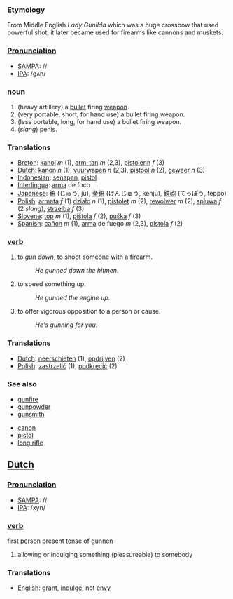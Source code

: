 === Etymology ===
From Middle English ''Lady Gunilda'' which was a huge crossbow that used powerful shot, it later became used for firearms like cannons and muskets.

===[[Pronunciation]]===
*[[w:SAMPA|SAMPA]]: //
*[[w:IPA|IPA]]: /gʌn/

=== [[noun]] ===
#(heavy artillery) a [[bullet]] firing [[weapon]].
#(very portable, short, for hand use) a bullet firing weapon.
#(less portable, long, for hand use) a bullet firing weapon.
#(<i>slang</i>) penis.

=== Translations ===
*[[Breton]]: [[kanol]] ''m'' (1), [[arm-tan]] ''m'' (2,3), [[pistolenn]] ''f'' (3)
*[[Dutch]]: [[kanon]] ''n'' (1), [[vuurwapen]] ''n'' (2,3), [[pistool]] ''n'' (2), [[geweer]] ''n'' (3)
*[[Indonesian]]: [[senapan]], [[pistol]]
*[[Interlingua]]: [[arma]] de foco
*[[Japanese]]: [[銃]] (じゅう, jū), [[拳銃]] (けんじゅう, kenjū), [[鉄砲]] (てっぽう, teppō)
*[[Polish]]: [[armata]] ''f'' (1) [[działo]] ''n'' (1), [[pistolet]] ''m'' (2), [[rewolwer]] ''m'' (2), [[spluwa]] ''f'' (2 ''slang''), [[strzelba]] ''f'' (3)
*[[Slovene]]: [[top]] ''m'' (1), [[pištola]] ''f'' (2), [[puška]] ''f'' (3) 
*[[Spanish]]: [[cañon]] ''m'' (1), [[arma]] de fuego ''m'' (2,3), [[pistola]] ''f'' (2)

=== [[verb]] ===
#to ''gun down'', to shoot someone with a firearm.
#:''He gunned down the hitmen''.
#to speed something up.
#:''He gunned the engine up''.
#to offer vigorous opposition to a person or cause.
#:''He's gunning for you''.

=== Translations ===
*[[Dutch]]: [[neerschieten]] (1), [[opdrijven]] (2)
*[[Polish]]: [[zastrzelić]] (1), [[podkręcić]] (2)

=== See also ===
*[[gunfire]]
*[[gunpowder]]
*[[gunsmith]]

*[[canon]]
*[[pistol]]
*[[long rifle]]

==[[Dutch]]==

===[[Pronunciation]]===
*[[w:SAMPA|SAMPA]]: //
*[[w:IPA|IPA]]: /xyn/

===[[verb]]===

first person present tense of [[gunnen]]

#allowing or indulging something (pleasureable) to somebody

=== Translations ===
*[[English]]: [[grant]], [[indulge]], not [[envy]]